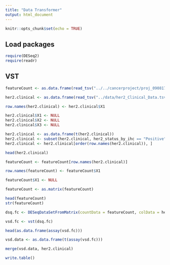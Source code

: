 ```yaml
---
title: "Data Transformer"
output: html_document
---
```


```r
knitr::opts_chunk$set(echo = TRUE)
```

## Load packages

```r
require(DESeq2)
require(readr)
```

## VST

```r
featureCount <- as.data.frame(read_tsv("../../cancerproject/proj_090817/data/GSM1536837_06_01_15_TCGA_24.tumor_Rsubread_FeatureCounts.txt.gz"))

her2.clinical <- as.data.frame(read_tsv("../data/her2_Clinical_Data.tsv"))

row.names(her2.clinical) <- her2.clinical$X1

her2.clinical$X1 <- NULL
her2.clinical$X2 <- NULL
her2.clinical$X3 <- NULL

her2.clinical <- as.data.frame(t(her2.clinical))
her2.clinical <- subset(her2.clinical, her2_status_by_ihc == "Positive" | her2_status_by_ihc == "Negative")
her2.clinical <- her2.clinical[order(row.names(her2.clinical)), ]

head(her2.clinical)

featureCount <- featureCount[row.names(her2.clinical)]
```

```r
row.names(featureCount) <- featureCount$X1

featureCount$X1 <- NULL

featureCount <- as.matrix(featureCount)

head(featureCount)
str(featureCount)

dsq.fc <- DESeqDataSetFromMatrix(countData = featureCount, colData = her2.clinical, design = ~ her2_status_by_ihc)

vsd.fc <- vst(dsq.fc)

head(as.data.frame(assay(vsd.fc)))

vsd.data <- as.data.frame(t(assay(vsd.fc)))

merge(vsd.data, her2.clinical)

write.table()
```
